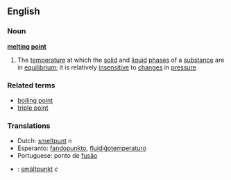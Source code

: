 ==English==
===Noun===
{{wikipedia}}
'''[[melting]] [[point]]'''
#{{physics}} The [[temperature]] at which the [[solid]] and [[liquid]] [[phase]]s of a [[substance]] are in [[equilibrium]]; it is relatively [[insensitive]] to [[change]]s in [[pressure]]

===Related terms===
*[[boiling point]]
*[[triple point]]

===Translations===
*Dutch: [[smeltpunt]] ''n''
*Esperanto: [[fandopunkto]], [[fluidiĝotemperaturo]]
*Portuguese: ponto de [[fusão]]
*{{sv}}: [[smältpunkt]] ''c''